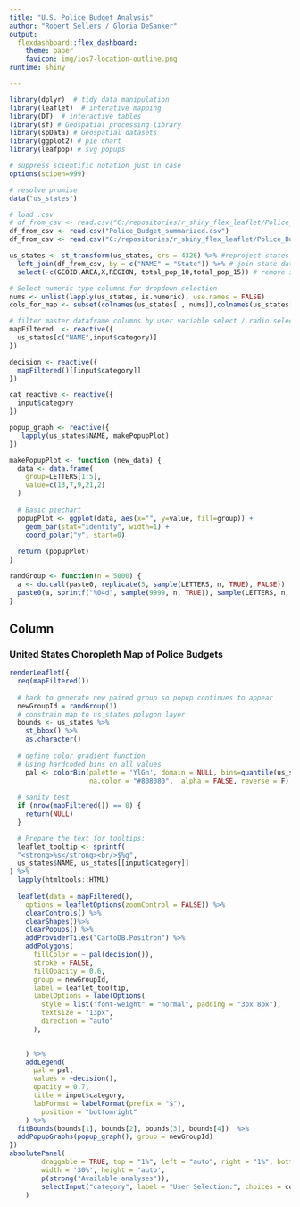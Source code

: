 ```yaml
---
title: "U.S. Police Budget Analysis"
author: "Robert Sellers / Gloria DeSanker"
output:
  flexdashboard::flex_dashboard:
    theme: paper
    favicon: img/ios7-location-outline.png
runtime: shiny

---
```


```r
library(dplyr)  # tidy data manipulation
library(leaflet)  # interative mapping
library(DT)  # interactive tables
library(sf) # Geospatial processing library
library(spData) # Geospatial datasets
library(ggplot2) # pie chart
library(leafpop) # svg popups

# suppress scientific notation just in case
options(scipen=999)

# resolve promise
data("us_states")

# load .csv
# df_from_csv <- read.csv("C:/repositories/r_shiny_flex_leaflet/Police_Budget_summarized.csv")
df_from_csv <- read.csv("Police_Budget_summarized.csv")
df_from_csv <- read.csv("C:/repositories/r_shiny_flex_leaflet/Police_Budget_summarized.csv")

us_states <- st_transform(us_states, crs = 4326) %>% #reproject states polygon to WGS84
  left_join(df_from_csv, by = c("NAME" = "State")) %>% # join state data to csv
  select(-c(GEOID,AREA,X,REGION, total_pop_10,total_pop_15)) # remove superfluous

# Select numeric type columns for dropdown selection
nums <- unlist(lapply(us_states, is.numeric), use.names = FALSE)
cols_for_map <- subset(colnames(us_states[ , nums]),colnames(us_states[ , nums]) != 'geometry')
```

```r
# filter master dataframe columns by user variable select / radio select
mapFiltered  <- reactive({
  us_states[c("NAME",input$category)]
})

decision <- reactive({
  mapFiltered()[[input$category]]
})

cat_reactive <- reactive({
  input$category
})

popup_graph <- reactive({
   lapply(us_states$NAME, makePopupPlot)
})
```

```r
makePopupPlot <- function (new_data) {
  data <- data.frame(
    group=LETTERS[1:5],
    value=c(13,7,9,21,2)
  )
  
  # Basic piechart
  popupPlot <- ggplot(data, aes(x="", y=value, fill=group)) +
    geom_bar(stat="identity", width=1) +
    coord_polar("y", start=0)
  
  return (popupPlot)
}

randGroup <- function(n = 5000) {
  a <- do.call(paste0, replicate(5, sample(LETTERS, n, TRUE), FALSE))
  paste0(a, sprintf("%04d", sample(9999, n, TRUE)), sample(LETTERS, n, TRUE))
}

```

Column 
-------------------------------------
    
### United States Choropleth Map of Police Budgets
    
```r
renderLeaflet({
  req(mapFiltered())
  
  # hack to generate new paired group so popup continues to appear
  newGroupId = randGroup(1)
  # constrain map to us_states polygon layer
  bounds <- us_states %>% 
    st_bbox() %>% 
    as.character()
  
  # define color gradient function
  # Using hardcoded bins on all values 
    pal <- colorBin(palette = 'YlGn', domain = NULL, bins=quantile(us_states[[input$category]], na.rm = TRUE), 
                    na.color = "#808080",  alpha = FALSE, reverse = F)
  
  # sanity test
  if (nrow(mapFiltered()) == 0) {
    return(NULL)
  }

  # Prepare the text for tooltips:
  leaflet_tooltip <- sprintf(
  "<strong>%s</strong><br/>$%g",
  us_states$NAME, us_states[[input$category]]
) %>%
  lapply(htmltools::HTML)
  
  leaflet(data = mapFiltered(),
    options = leafletOptions(zoomControl = FALSE)) %>%
    clearControls() %>%
    clearShapes()%>%
    clearPopups() %>%
    addProviderTiles("CartoDB.Positron") %>% 
    addPolygons(
      fillColor = ~ pal(decision()),
      stroke = FALSE,
      fillOpacity = 0.6,
      group = newGroupId,
      label = leaflet_tooltip,
      labelOptions = labelOptions( 
        style = list("font-weight" = "normal", padding = "3px 8px"), 
        textsize = "13px", 
        direction = "auto"
      ),
      

    ) %>%
    addLegend(
      pal = pal, 
      values = ~decision(),
      opacity = 0.7, 
      title = input$category,
      labFormat = labelFormat(prefix = "$"),
        position = "bottomright"
    ) %>%
  fitBounds(bounds[1], bounds[2], bounds[3], bounds[4])  %>%
  addPopupGraphs(popup_graph(), group = newGroupId)
})
absolutePanel(
        draggable = TRUE, top = "1%", left = "auto", right = "1%", bottom = "auto",
        width = '30%', height = 'auto',
        p(strong("Available analyses")),
        selectInput("category", label = "User Selection:", choices = cols_for_map, selected = cols_for_map[1])
    )

```
